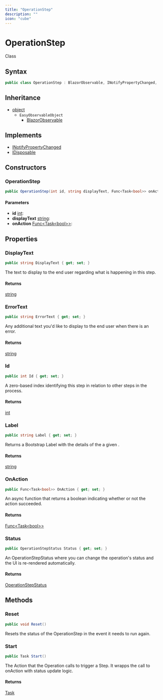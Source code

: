 ```yaml
---
title: "OperationStep"
description: ""
icon: "cube"
---
```


# OperationStep

<Badge variant="outline">Class</Badge>

## Syntax

```csharp
public class OperationStep : BlazorObservable, INotifyPropertyChanged, IDisposable
```

## Inheritance

- [object](https://learn.microsoft.com/dotnet/api/system.object)
  - `EasyObservableObject`
    - [BlazorObservable](/api-reference/cloudnimble/blazoressentials/blazorobservable)

## Implements

- [INotifyPropertyChanged](https://learn.microsoft.com/dotnet/api/system.componentmodel.inotifypropertychanged)
- [IDisposable](https://learn.microsoft.com/dotnet/api/system.idisposable)

## Constructors

### OperationStep

```csharp
public OperationStep(int id, string displayText, Func<Task<bool>> onAction)
```

#### Parameters

- **id** [int](https://learn.microsoft.com/dotnet/api/system.int32): 
- **displayText** [string](https://learn.microsoft.com/dotnet/api/system.string): 
- **onAction** [Func&lt;Task&lt;bool&gt;&gt;](https://learn.microsoft.com/dotnet/api/system.func-1): 


## Properties

### DisplayText

```csharp
public string DisplayText { get; set; }
```

The text to display to the end user regarding what is happening in this step.

#### Returns

[string](https://learn.microsoft.com/dotnet/api/system.string)

### ErrorText

```csharp
public string ErrorText { get; set; }
```

Any additional text you'd like to display to the end user when there is an error.

#### Returns

[string](https://learn.microsoft.com/dotnet/api/system.string)

### Id

```csharp
public int Id { get; set; }
```

A zero-based index identifying this step in relation to other steps in the process.

#### Returns

[int](https://learn.microsoft.com/dotnet/api/system.int32)

### Label

```csharp
public string Label { get; set; }
```

Returns a Bootstrap Label with the details of the a given <xref href="CloudNimble.BlazorEssentials.Merlin.OperationStep.Status" data-throw-if-not-resolved="false"></xref>.

#### Returns

[string](https://learn.microsoft.com/dotnet/api/system.string)

### OnAction

```csharp
public Func<Task<bool>> OnAction { get; set; }
```

An async function that returns a boolean indicating whether or not the action succeeded.

#### Returns

[Func&lt;Task&lt;bool&gt;&gt;](https://learn.microsoft.com/dotnet/api/system.func-1)

### Status

```csharp
public OperationStepStatus Status { get; set; }
```

An OperationStepStatus where you can change the operation's status and the UI is re-rendered automatically.

#### Returns

[OperationStepStatus](/api-reference/cloudnimble/blazoressentials/merlin/operationstepstatus)


## Methods

### Reset

```csharp
public void Reset()
```

Resets the status of the OperationStep in the event it needs to run again.

### Start

```csharp
public Task Start()
```

The Action that the Operation calls to trigger a Step. It wrapps the call to onAction with status update logic.

#### Returns

[Task](https://learn.microsoft.com/dotnet/api/system.threading.tasks.task)


